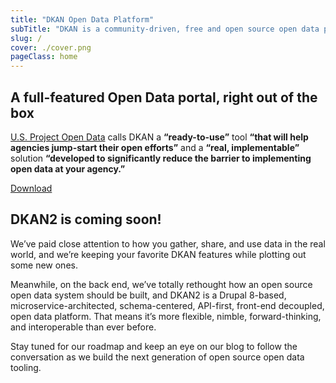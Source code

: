 ```yaml
---
title: "DKAN Open Data Platform"
subTitle: "DKAN is a community-driven, free and open source open data platform that gives organizations and individuals ultimate freedom to publish and consume structured information."
slug: /
cover: ./cover.png
pageClass: home
---
```


## A full-featured Open Data portal, right out of the box

[U.S. Project Open Data](https://project-open-data.cio.gov/) calls DKAN a **“ready-to-use”** tool **“that will help agencies jump-start their open efforts”** and a **“real, implementable”** solution **“developed to significantly reduce the barrier to implementing open data at your agency.”**

<a class="btn center" href="https://github.com/getdkan/dkan2"><i class="fa fa-download" aria-hidden="true"></i>  Download</a>


## DKAN2 is coming soon! 

We’ve paid close attention to how you gather, share, and use data in the real world, and we’re keeping your favorite DKAN features while plotting out some new ones.

Meanwhile, on the back end, we’ve totally rethought how an open source open data system should be built, and DKAN2 is a Drupal 8-based, microservice-architected, schema-centered, API-first, front-end decoupled, open data platform. That means it’s more flexible, nimble, forward-thinking, and interoperable than ever before.

Stay tuned for our roadmap and keep an eye on our blog to follow the conversation as we build the next generation of open source open data tooling. 
